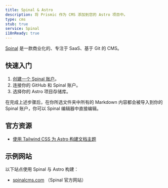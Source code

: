 ```yaml
---
title: Spinal & Astro
description: 将 Prismic 作为 CMS 添加到您的 Astro 项目中。
type: cms
stub: true
service: Spinal
i18nReady: true
---
```


[Spinal](https://spinalcms.com/cms-for-astro/) 是一款商业化的、专注于 SaaS、基于 Git 的 CMS。

## 快速入门

1. [创建一个 Spinal 账户](https://spinalcms.com/signup/)。
2. 连接你的 GitHub 和 Spinal 账户。
3. 选择你的 Astro 项目存储库。

在完成上述步骤后，在你所选文件夹中所有的 Markdown 内容都会被导入到你的 Spinal 账户，你可以 Spinal 编辑器中直接编辑。

## 官方资源

- [使用 Tailwind CSS 为 Astro 构建文档主题](https://spinalcms.com/resources/astro-documentation-theme-with-tailwind-css/)

## 示例网站

以下站点使用 Spinal 与 Astro 构建：

- [spinalcms.com](https://spinalcms.com/) （Spinal 官方网站）
